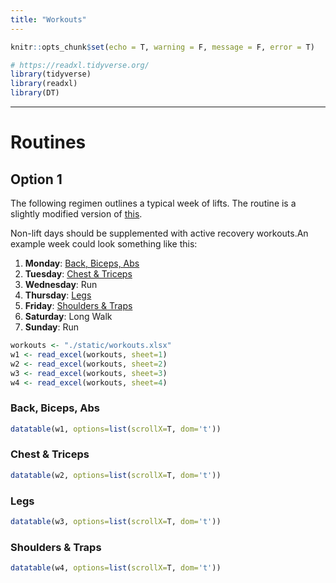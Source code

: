 ```yaml
---
title: "Workouts"
---
```


```r
knitr::opts_chunk$set(echo = T, warning = F, message = F, error = T)

# https://readxl.tidyverse.org/
library(tidyverse)
library(readxl)
library(DT)
```

---


# Routines


## Option 1
The following regimen outlines a typical week of lifts. The routine is a slightly modified version of [this](https://jackedgorilla.com/chris-pratt-workout-routine/).

Non-lift days should be supplemented with active recovery workouts.An example week could look something like this:

1. **Monday**: [Back, Biceps, Abs]
1. **Tuesday**: [Chest & Triceps]
1. **Wednesday**: Run
1. **Thursday**: [Legs]
1. **Friday**: [Shoulders & Traps]
1. **Saturday**: Long Walk
1. **Sunday**: Run

```r
workouts <- "./static/workouts.xlsx"
w1 <- read_excel(workouts, sheet=1)
w2 <- read_excel(workouts, sheet=2)
w3 <- read_excel(workouts, sheet=3)
w4 <- read_excel(workouts, sheet=4)
```

### Back, Biceps, Abs

```r
datatable(w1, options=list(scrollX=T, dom='t'))
```


### Chest & Triceps

```r
datatable(w2, options=list(scrollX=T, dom='t'))
```

### Legs

```r
datatable(w3, options=list(scrollX=T, dom='t'))
```

### Shoulders & Traps

```r
datatable(w4, options=list(scrollX=T, dom='t'))
```

